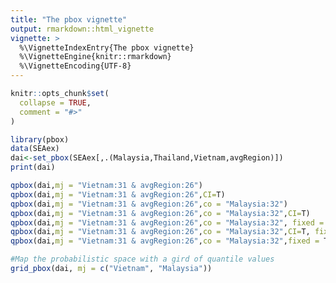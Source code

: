 ```yaml
---
title: "The pbox vignette"
output: rmarkdown::html_vignette
vignette: >
  %\VignetteIndexEntry{The pbox vignette}
  %\VignetteEngine{knitr::rmarkdown}
  %\VignetteEncoding{UTF-8}
---
```


```r
knitr::opts_chunk$set(
  collapse = TRUE,
  comment = "#>"
)
```

```r
library(pbox)
data(SEAex)
dai<-set_pbox(SEAex[,.(Malaysia,Thailand,Vietnam,avgRegion)])
print(dai)

qpbox(dai,mj = "Vietnam:31 & avgRegion:26")
qpbox(dai,mj = "Vietnam:31 & avgRegion:26",CI=T)
qpbox(dai,mj = "Vietnam:31 & avgRegion:26",co = "Malaysia:32")
qpbox(dai,mj = "Vietnam:31 & avgRegion:26",co = "Malaysia:32",CI=T)
qpbox(dai,mj = "Vietnam:31 & avgRegion:26",co = "Malaysia:32", fixed = T)
qpbox(dai,mj = "Vietnam:31 & avgRegion:26",co = "Malaysia:32",CI=T, fixed = T)
qpbox(dai,mj = "Vietnam:31 & avgRegion:26",co = "Malaysia:32",fixed = T)

#Map the probabilistic space with a gird of quantile values
grid_pbox(dai, mj = c("Vietnam", "Malaysia"))
```



